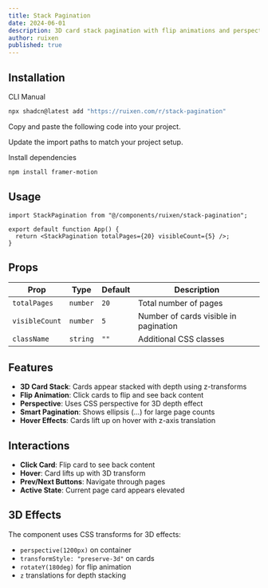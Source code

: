 ```yaml
---
title: Stack Pagination
date: 2024-06-01
description: 3D card stack pagination with flip animations and perspective effects
author: ruixen
published: true
---
```


<ComponentPreview name="stack-pagination-demo" category="pagination" />

## Installation

<Tabs defaultValue="cli">

<TabsList>
  <TabsTrigger value="cli">CLI</TabsTrigger>
  <TabsTrigger value="manual">Manual</TabsTrigger>
</TabsList>
<TabsContent value="cli">

```bash
npx shadcn@latest add "https://ruixen.com/r/stack-pagination"
```

</TabsContent>

<TabsContent value="manual">

<Steps>

<Step>Copy and paste the following code into your project.</Step>

<ComponentSource name="stack-pagination" />

<Step>Update the import paths to match your project setup.</Step>

<Step>Install dependencies</Step>

```bash
npm install framer-motion
```

</Steps>

</TabsContent>

</Tabs>

## Usage

```tsx
import StackPagination from "@/components/ruixen/stack-pagination";

export default function App() {
  return <StackPagination totalPages={20} visibleCount={5} />;
}
```

## Props

| Prop           | Type     | Default | Description                           |
| -------------- | -------- | ------- | ------------------------------------- |
| `totalPages`   | `number` | `20`    | Total number of pages                 |
| `visibleCount` | `number` | `5`     | Number of cards visible in pagination |
| `className`    | `string` | `""`    | Additional CSS classes                |

## Features

- **3D Card Stack**: Cards appear stacked with depth using z-transforms
- **Flip Animation**: Click cards to flip and see back content
- **Perspective**: Uses CSS perspective for 3D depth effect
- **Smart Pagination**: Shows ellipsis (...) for large page counts
- **Hover Effects**: Cards lift up on hover with z-axis translation

## Interactions

- **Click Card**: Flip card to see back content
- **Hover**: Card lifts up with 3D transform
- **Prev/Next Buttons**: Navigate through pages
- **Active State**: Current page card appears elevated

## 3D Effects

The component uses CSS transforms for 3D effects:

- `perspective(1200px)` on container
- `transformStyle: "preserve-3d"` on cards
- `rotateY(180deg)` for flip animation
- `z` translations for depth stacking
